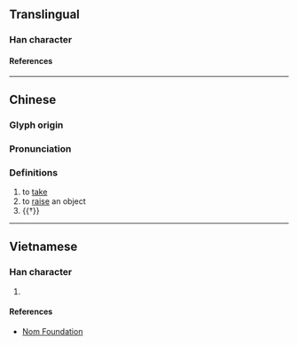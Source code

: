 {{character info}}
==Translingual==

===Han character===
{{Han char|rn=64|rad=手|as=16|sn=19|four=51017|canj=QYPT|ids=⿰扌盧}}

====References====
{{Han ref|kx=0462.360|dkj=12965|dj=0811.360|hdz=31982.150|uh=650E}}

----

==Chinese==
{{zh-forms}}

===Glyph origin===
{{Han etym}}

===Pronunciation===
{{zh-pron
|m=lú
|c=lou4
|mc=y
|oc=y
|cat=v
}}

===Definitions===
{{zh-hanzi}}

# to [[take]]
# to [[raise]] an object
# {{†}} {{zh-alt-form|攞}}

----

==Vietnamese==

===Han character===
{{vi-readings|rs=手16|reading=[[rờ]], [[lư]], [[lựa]]}}

# {{rfdef|vi|sort=手16}}

====References====
* [http://nomfoundation.org/common/nom_details.php?codepoint=650e Nom Foundation]